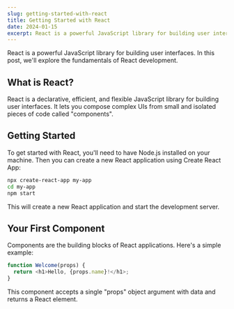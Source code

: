 ```yaml
---
slug: getting-started-with-react
title: Getting Started with React
date: 2024-01-15
excerpt: React is a powerful JavaScript library for building user interfaces. In this post, we'll explore the fundamentals of React development.
---
```


React is a powerful JavaScript library for building user interfaces. In this post, we'll explore the fundamentals of React development.

## What is React?

React is a declarative, efficient, and flexible JavaScript library for building user interfaces. It lets you compose complex UIs from small and isolated pieces of code called "components".

## Getting Started

To get started with React, you'll need to have Node.js installed on your machine. Then you can create a new React application using Create React App:

```bash
npx create-react-app my-app
cd my-app
npm start
```

This will create a new React application and start the development server.

## Your First Component

Components are the building blocks of React applications. Here's a simple example:

```javascript
function Welcome(props) {
  return <h1>Hello, {props.name}!</h1>;
}
```

This component accepts a single "props" object argument with data and returns a React element.